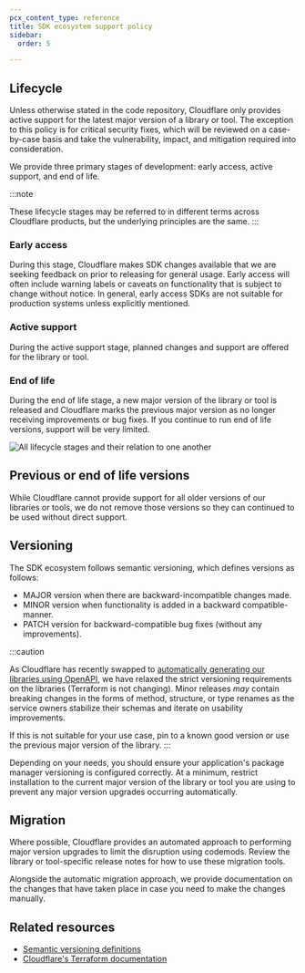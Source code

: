 ```yaml
---
pcx_content_type: reference
title: SDK ecosystem support policy
sidebar:
  order: 5

---
```


## Lifecycle

Unless otherwise stated in the code repository, Cloudflare only provides active support for the latest major version of a library or tool. The exception to this policy is for critical security fixes, which will be reviewed on a case-by-case basis and take the vulnerability, impact, and mitigation required into consideration.

We provide three primary stages of development: early access, active support, and end of life.

:::note

These lifecycle stages may be referred to in different terms across Cloudflare products, but the underlying principles are the same.
:::

### Early access

During this stage, Cloudflare makes SDK changes available that we are seeking feedback on prior to releasing for general usage. Early access will  often include warning labels or caveats on functionality that is subject to change without notice. In general, early access SDKs are not suitable for production systems unless explicitly mentioned.

### Active support

During the active support stage, planned changes and support are offered for the library or tool.

### End of life

During the end of life stage, a new major version of the library or tool is released and Cloudflare marks the previous major version as no longer receiving improvements or bug fixes. If you continue to run end of life versions, support will be very limited.

![All lifecycle stages and their relation to one another](~/assets/images/fundamentals/support-policy.png "All lifecycle stages and their relation to one another")

## Previous or end of life versions

While Cloudflare cannot provide support for all older versions of our libraries or tools, we do not remove those versions so they can continued to be used without direct support.

## Versioning

The SDK ecosystem follows semantic versioning, which defines versions as follows:

* MAJOR version when there are backward-incompatible changes made.
* MINOR version when functionality is added in a backward compatible-manner.
* PATCH version for backward-compatible bug fixes (without any improvements).

:::caution

As Cloudflare has recently swapped to [automatically generating our libraries using OpenAPI](https://blog.cloudflare.com/lessons-from-building-an-automated-sdk-pipeline), we have relaxed the strict versioning requirements on the libraries (Terraform is not changing). Minor releases *may* contain breaking changes in the forms of method, structure, or type renames as the service owners stabilize their schemas and iterate on usability improvements.

If this is not suitable for your use case, pin to a known good version or use the previous major version of the library.
:::

Depending on your needs, you should ensure your application's package manager versioning is configured correctly. At a minimum, restrict installation to the current major version of the library or tool you are using to prevent any major version upgrades occurring automatically.

## Migration

Where possible, Cloudflare provides an automated approach to performing major version upgrades to limit the disruption using codemods. Review the library or tool-specific release notes for how to use these migration tools.

Alongside the automatic migration approach, we provide documentation on the changes that have taken place in case you need to make the changes manually.

## Related resources

* [Semantic versioning definitions](https://semver.org/)
* [Cloudflare's Terraform documentation](/terraform/)
